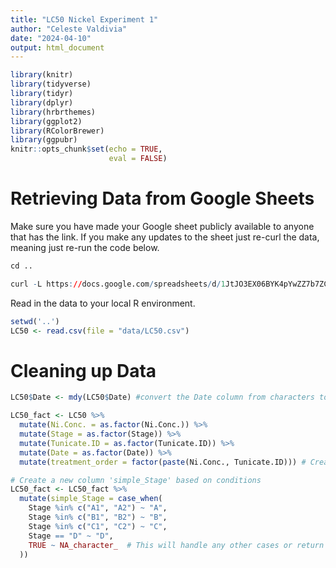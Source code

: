 ```yaml
---
title: "LC50 Nickel Experiment 1"
author: "Celeste Valdivia"
date: "2024-04-10"
output: html_document
---
```


```r
library(knitr)
library(tidyverse)
library(tidyr)
library(dplyr)
library(hrbrthemes)
library(ggplot2)
library(RColorBrewer)
library(ggpubr)
knitr::opts_chunk$set(echo = TRUE,
                      eval = FALSE)
```

# Retrieving Data from Google Sheets


Make sure you have made your Google sheet publicly available to anyone that has the link. If you make any updates to the sheet just re-curl the data, meaning just re-run the code below.

```r
cd ..

curl -L https://docs.google.com/spreadsheets/d/1JtJO3EX06BYK4pYwZZ7b7ZCoTyZcAeuTRka_9kA-yPk/export?exportFormat=csv | tee data/LC50.csv
```

Read in the data to your local R environment.

```r
setwd('..')
LC50 <- read.csv(file = "data/LC50.csv")  
```

# Cleaning up Data

```r
LC50$Date <- mdy(LC50$Date) #convert the Date column from characters to true Date
```

```r
LC50_fact <- LC50 %>%
  mutate(Ni.Conc. = as.factor(Ni.Conc.)) %>%
  mutate(Stage = as.factor(Stage)) %>%
  mutate(Tunicate.ID = as.factor(Tunicate.ID)) %>%
  mutate(Date = as.factor(Date)) %>%
  mutate(treatment_order = factor(paste(Ni.Conc., Tunicate.ID))) # Create a new variable for ordering by treatment
```

```r
# Create a new column 'simple_Stage' based on conditions
LC50_fact <- LC50_fact %>%
  mutate(simple_Stage = case_when(
    Stage %in% c("A1", "A2") ~ "A",
    Stage %in% c("B1", "B2") ~ "B",
    Stage %in% c("C1", "C2") ~ "C",
    Stage == "D" ~ "D",
    TRUE ~ NA_character_  # This will handle any other cases or return NA if none match
  ))
```


